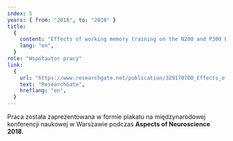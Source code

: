 ```yaml
---
index: 5
years: { from: "2018", to: "2018" }
title:
  {
    content: "Effects of working memory training on the N200 and P300 ERP components registered in a go/no-go task: electrophysiological measurement of training-induced cognitive transfer",
    lang: "en",
  }
role: "Współautor pracy"
link:
  {
    url: "https://www.researchgate.net/publication/329170700_Effects_of_working_memory_training_on_the_amplitude_of_N2_and_P3_ERP_components_registered_in_a_gono-go_task_-_in_search_for_electrophysiological_markers_of_training-induced_cognitive_transfer",
    text: "ResearchGate",
    hreflang: "en",
  }
---
```


Praca została zaprezentowana w formie plakatu na międzynarodowej konferencji naukowej w Warszawie podczas <strong lang="en">Aspects of Neuroscience 2018</strong>.
